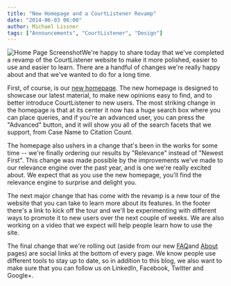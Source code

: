 ```yaml
---
title: "New Homepage and a CourtListener Revamp"
date: "2014-06-03 06:00"
author: Michael Lissner
tags: ["Announcements", "CourtListener", "Design"]
---
```


![Home Page
Screenshot](/images/home.png)We're
happy to share today that we've completed a revamp of the CourtListener
website to make it more polished, easier to use and easier to learn.
There are a handful of changes we're really happy about and that we've
wanted to do for a long time.

First, of course, is our [new homepage](https://www.courtlistener.com).
The new homepage is designed to showcase our latest material, to make
new opinions easy to find, and to better introduce CourtListener to new
users. The most striking change in the homepage is that at its center it
now has a huge search box where you can place queries, and if you're an
advanced user, you can press the "Advanced" button, and it will show you
all of the search facets that we support, from Case Name to Citation
Count.

The homepage also ushers in a change that's been in the works for some
time -- we're finally ordering our results by "Relevance" instead of
"Newest First". This change was made possible by the improvements we've
made to our relevance engine over the past year, and is one we're really
excited about. We expect that as you use the new homepage, you'll find
the relevance engine to surprise and delight you.

The next major change that has come with the revamp is a new tour of the
website that you can take to learn more about its features. In the
footer there's a link to kick off the tour and we'll be experimenting
with different ways to promote it to new users over the next couple of
weeks. We are also working on a video that we expect will help people
learn how to use the site.

The final change that we're rolling out (aside from our new
[FAQ](https://www.courtlistener.com/faq/)and
[About](%20https://www.courtlistener.com/about/) pages) are social links
at the bottom of every page. We know people use different tools to stay
up to date, so in addition to this blog, we also want to make sure that
you can follow us on LinkedIn, Facebook, Twitter and Google+.

